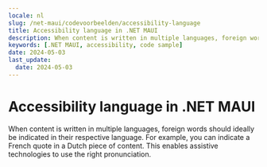 ```yaml
---
locale: nl
slug: /net-maui/codevoorbeelden/accessibility-language
title: Accessibility language in .NET MAUI
description: When content is written in multiple languages, foreign words should ideally be indicated in their respective language.
keywords: [.NET MAUI, accessibility, code sample]
date: 2024-05-03
last_update:
  date: 2024-05-03
---
```


# Accessibility language in .NET MAUI

When content is written in multiple languages, foreign words should ideally be indicated in their respective language. For example, you can indicate a French quote in a Dutch piece of content. This enables assistive technologies to use the right pronunciation.

<CodeSample id="accessibility-language" platform="net-maui" locale="en"/>

